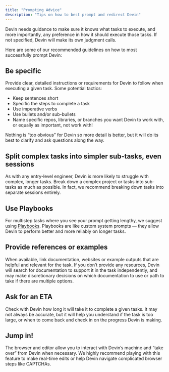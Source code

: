 ```yaml
---
title: "Prompting Advice"
description: "Tips on how to best prompt and redirect Devin"
---
```


Devin needs guidance to make sure it knows what tasks to execute, and more importantly, any preference in how it should execute those tasks. If not specified, Devin will make its own judgment calls. 

Here are some of our recommended guidelines on how to most successfully prompt Devin:

## Be specific

Provide clear, detailed instructions or requirements for Devin to follow when executing a given task. Some potential tactics:

- Keep sentences short
- Specific the steps to complete a task
- Use imperative verbs
- Use bullets and/or sub-bullets
- Name specific repos, libraries, or branches you want Devin to work with, or equally as important, not work with!

Nothing is “too obvious” for Devin so more detail is better, but it will do its best to clarify and ask questions along the way.

## Split complex tasks into simpler sub-tasks, even sessions

As with any entry-level engineer, Devin is more likely to struggle with complex, longer tasks. Break down a complex project or tasks into sub-tasks as much as possible. In fact, we recommend breaking down tasks into separate sessions entirely.

## Use Playbooks

For multistep tasks where you see your prompt getting lengthy, we suggest using [Playbooks](https://www.notion.so/Guide-to-Devin-Playbooks-0cf0ee2fe8734f8daf67e4508523bf14?pvs=21).  Playbooks are like custom system prompts — they allow Devin to perform better and more reliably on longer tasks.

## Provide references or examples

When available, link documentation, websites or example outputs that are helpful and relevant for the task.  If you don’t provide any resources, Devin will search for documentation to support it in the task independently, and may make discretionary decisions on which documentation to use or path to take if there are multiple options.

## Ask for an ETA

Check with Devin how long it will take it to complete a given tasks. It may not always be accurate, but it will help you understand if the task is too large, or when to come back and check in on the progress Devin is making.

## Jump in!

The browser and editor allow you to interact with Devin’s machine and “take over” from Devin when necessary. We highly recommend playing with this feature to make real-time edits or help Devin navigate complicated browser steps like CAPTCHAs.
